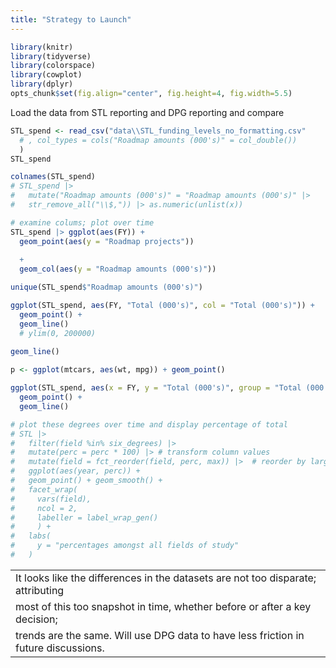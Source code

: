 ```yaml
---
title: "Strategy to Launch"
---
```


```r
library(knitr)
library(tidyverse)
library(colorspace)
library(cowplot)
library(dplyr)
opts_chunk$set(fig.align="center", fig.height=4, fig.width=5.5)
```

Load the data from STL reporting and DPG reporting and compare
```r
STL_spend <- read_csv("data\\STL_funding_levels_no_formatting.csv"
  # , col_types = cols("Roadmap amounts (000's)" = col_double())
  )
STL_spend

colnames(STL_spend)
# STL_spend |> 
#   mutate("Roadmap amounts (000's)" = "Roadmap amounts (000's)" |> 
#   str_remove_all("\\$,")) |> as.numeric(unlist(x))
```

```r
# examine colums; plot over time
STL_spend |> ggplot(aes(FY)) + 
  geom_point(aes(y = "Roadmap projects")) 
  
  +
  geom_col(aes(y = "Roadmap amounts (000's)"))

unique(STL_spend$"Roadmap amounts (000's)")

ggplot(STL_spend, aes(FY, "Total (000's)", col = "Total (000's)")) +
  geom_point() +
  geom_line() 
  # ylim(0, 200000)
  
geom_line()

p <- ggplot(mtcars, aes(wt, mpg)) + geom_point()

ggplot(STL_spend, aes(x = FY, y = "Total (000's)", group = "Total (000's)")) +
  geom_point() +
  geom_line() 

# plot these degrees over time and display percentage of total
# STL |>
#   filter(field %in% six_degrees) |>
#   mutate(perc = perc * 100) |> # transform column values
#   mutate(field = fct_reorder(field, perc, max)) |>  # reorder by largest per pane
#   ggplot(aes(year, perc)) +
#   geom_point() + geom_smooth() +
#   facet_wrap(
#     vars(field), 
#     ncol = 2, 
#     labeller = label_wrap_gen()
#     ) +
#   labs(
#     y = "percentages amongst all fields of study"
#   )

```
---
It looks like the differences in the datasets are not too disparate; attributing
most of this too snapshot in time, whether before or after a key decision; 
trends are the same.  Will use DPG data to have less friction in future discussions.
---
